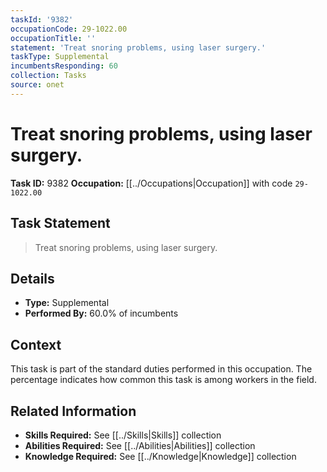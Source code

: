 ```yaml
---
taskId: '9382'
occupationCode: 29-1022.00
occupationTitle: ''
statement: 'Treat snoring problems, using laser surgery.'
taskType: Supplemental
incumbentsResponding: 60
collection: Tasks
source: onet
---
```

# Treat snoring problems, using laser surgery.

**Task ID:** 9382
**Occupation:** [[../Occupations|Occupation]] with code `29-1022.00`

## Task Statement

> Treat snoring problems, using laser surgery.

## Details

- **Type:** Supplemental
- **Performed By:** 60.0% of incumbents

## Context

This task is part of the standard duties performed in this occupation. The percentage indicates how common this task is among workers in the field.

## Related Information

- **Skills Required:** See [[../Skills|Skills]] collection
- **Abilities Required:** See [[../Abilities|Abilities]] collection
- **Knowledge Required:** See [[../Knowledge|Knowledge]] collection
